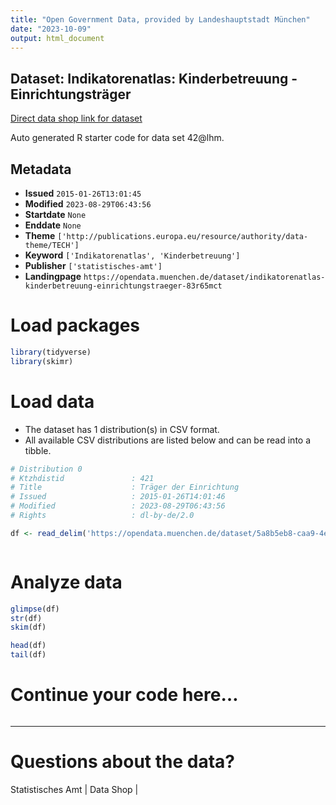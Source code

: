 ```yaml
---
title: "Open Government Data, provided by Landeshauptstadt München"
date: "2023-10-09"
output: html_document
---
```


## Dataset: Indikatorenatlas: Kinderbetreuung - Einrichtungsträger

[Direct data shop link for dataset](https://opendata.muenchen.de/dataset/indikatorenatlas-kinderbetreuung-einrichtungstraeger-83r65mct)

Auto generated R starter code for data set 42@lhm.

## Metadata

- **Issued** `2015-01-26T13:01:45`
- **Modified** `2023-08-29T06:43:56`
- **Startdate** `None`
- **Enddate** `None`
- **Theme** `['http://publications.europa.eu/resource/authority/data-theme/TECH']`
- **Keyword** `['Indikatorenatlas', 'Kinderbetreuung']`
- **Publisher** `['statistisches-amt']`
- **Landingpage** `https://opendata.muenchen.de/dataset/indikatorenatlas-kinderbetreuung-einrichtungstraeger-83r65mct`


# Load packages

```r

library(tidyverse)
library(skimr)

```

# Load data

-   The dataset has 1 distribution(s) in CSV format.
-   All available CSV distributions are listed below and can be read into a tibble.

```r

# Distribution 0
# Ktzhdistid               : 421
# Title                    : Träger der Einrichtung
# Issued                   : 2015-01-26T14:01:46
# Modified                 : 2023-08-29T06:43:56
# Rights                   : dl-by-de/2.0

df <- read_delim('https://opendata.muenchen.de/dataset/5a8b5eb8-caa9-4ec5-93ac-db431365cb96/resource/305de6c4-09f7-4964-9da6-74630d289c90/download/indikat_kinderbetreuung_einrichtungstraeger_280823.csv')



```

# Analyze data

```r

glimpse(df)
str(df)
skim(df)

head(df)
tail(df)

```

# Continue your code here...

```r

```

------------------------------------------------------------------------

# Questions about the data?

Statistisches Amt | Data Shop | 
